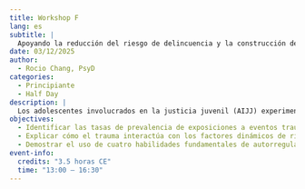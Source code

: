 ```yaml
---
title: Workshop F
lang: es 
subtitle: |
  Apoyando la reducción del riesgo de delincuencia y la construcción de fortalezas a través de la intervención específica del trauma:   Autorregulación y el modelo TARGET 
date: 03/12/2025
author:
  - Rocio Chang, PsyD 
categories: 
  - Principiante 
  - Half Day
description: |
  Los adolescentes involucrados en la justicia juvenil (AIJJ) experimentan eventos traumáticos y síntomas de estrés postraumático (TEPT) en tasas extremadamente altas aumentando el riesgo de entrada en el sistema y manteniendo la probabilidad de participación en el sistema.  Los profesionales reconocen que la exposición a eventos traumáticos y los síntomas de TEPT interactúan con los factores de riesgo de la delincuencia.  Sin embargo, el conocimiento de estas asociaciones a menudo impide a los profesionales desarrollar planes integrales de casos que aborden el trauma, apoyen la reducción del riesgo de delincuencia y la construcción de fortalezas que puedan amortiguar futuros contactos con el sistema. El modelo predominante con el que los profesionales de la justicia juvenil y la salud mental conceptualizan la delincuencia es el modelo Riesgo-Necesidades-Responsabilidad.  Numerosos estudios de investigación han demostrado que cuando los servicios de tratamiento se calibran de acuerdo con los principios de riesgo y necesidad, se logra una mayor reducción de la reincidencia; sin embargo, este modelo no integra el trauma de manera significativa.   Este taller proporcionará una revisión de la literatura disponible sobre la prevalencia del trauma, destacará los hallazgos empíricos que abordan las vías hacia el riesgo de delincuencia a través tanto del trauma como de los factores dinámicos de riesgo de delincuencia, y promoverá cómo los problemas con la autorregulación, la reducción del control personal y el afrontamiento de supervivencia específico del trauma son clave para integrar el trauma en las formulaciones y planes de caso basados en RNR.  A través de una presentación didáctica y ejercicios interactivos, este taller proporcionará una visión general de los conceptos clave de Trauma Affect Regulation:  Una Guía para la Educación y la Terapia (TARGET) para apoyar cómo los servicios TARGET cuando se prestan en entornos legales juveniles pueden apoyar los objetivos de reducción del riesgo de delincuencia y promoción de fortalezas.   
objectives:
  - Identificar las tasas de prevalencia de exposiciones a eventos traumáticos a lo largo de la vida y el TEPT entre los adolescentes que experimentan la participación en el sistema judicial de menores.
  - Explicar cómo el trauma interactúa con los factores dinámicos de riesgo de delincuencia e informa la formulación y la planificación del caso a través del modelo Risk Needs Responsivity.
  - Demostrar el uso de cuatro habilidades fundamentales de autorregulación a través del modelo TARGET y vincular el uso de habilidades para mejorar la autorregulación, la reducción del riesgo de delincuencia y la mejora de las fortalezas.
event-info:
  credits: "3.5 horas CE"
  time: "13:00 – 16:30"
---
```

